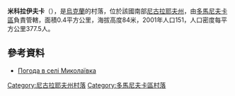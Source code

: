 {{coord|47|23|16|N|30|58|32|E|scale:100000|display=title}}

'''米科拉伊夫卡'''（{{lang-uk|Миколаївка}}），是[[烏克蘭|烏克蘭]]的村落，位於該國南部[[尼古拉耶夫州|尼古拉耶夫州]]，由[[多馬尼夫卡區|多馬尼夫卡區]]負責管轄，面積0.4平方公里，海拔高度84米，2001年人口151，人口密度每平方公里377.5人。

==參考資料==
* [http://weather.in.ua/ua/nikolaevskaja/15537 Погода в селі Миколаївка] {{Wayback|url=http://weather.in.ua/ua/nikolaevskaja/15537 |date=20160606123208 }}

[[Category:尼古拉耶夫州村落|Category:尼古拉耶夫州村落]]
[[Category:多馬尼夫卡區村落|Category:多馬尼夫卡區村落]]


{{Mykolaiv-geo-stub}}